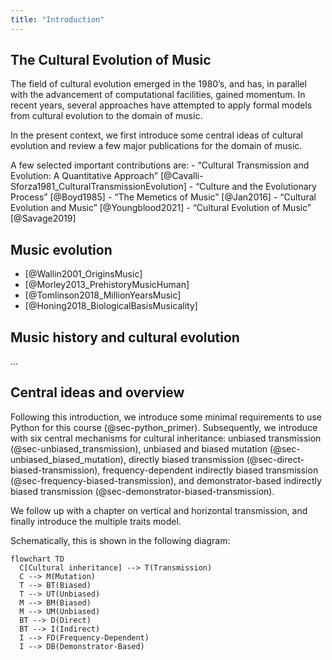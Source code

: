 ```yaml
---
title: "Introduction"
---
```


## The Cultural Evolution of Music

The field of cultural evolution emerged in the 1980's, 
and has, in parallel with the advancement of computational facilities,
gained momentum. In recent years, several approaches have attempted to 
apply formal models from cultural evolution to the domain of music. 

In the present context, we first introduce some central ideas of cultural evolution and review a few major publications for the domain of music.

A few selected important contributions are: 
- "Cultural Transmission and Evolution: A Quantitative Approach" [@Cavalli-Sforza1981_CulturalTransmissionEvolution]
- "Culture and the Evolutionary Process" [@Boyd1985]
- "The Memetics of Music" [@Jan2016]
- "Cultural Evolution and Music" [@Youngblood2021]
- "Cultural Evolution of Music" [@Savage2019]

## Music evolution

- [@Wallin2001_OriginsMusic]
- [@Morley2013_PrehistoryMusicHuman]
- [@Tomlinson2018_MillionYearsMusic]
- [@Honing2018_BiologicalBasisMusicality]

## Music history and cultural evolution

...

## Central ideas and overview

Following this introduction, we introduce some minimal requirements to use Python for this course (@sec-python_primer). Subsequently, we introduce with six central mechanisms for cultural inheritance: unbiased transmission (@sec-unbiased_transmission), unbiased and biased mutation (@sec-unbiased_biased_mutation), directly biased transmission (@sec-direct-biased-transmission), frequency-dependent indirectly biased transmission (@sec-frequency-biased-transmission), and demonstrator-based indirectly biased transmission (@sec-demonstrator-biased-transmission). 

We follow up with a chapter on vertical and horizontal transmission, and finally introduce the multiple traits model.

Schematically, this is shown in the following diagram:

```mermaid
flowchart TD
  C[Cultural inheritance] --> T(Transmission)
  C --> M(Mutation)
  T --> BT(Biased)
  T --> UT(Unbiased)
  M --> BM(Biased)
  M --> UM(Unbiased)
  BT --> D(Direct)
  BT --> I(Indirect)
  I --> FD(Frequency-Dependent)
  I --> DB(Demonstrator-Based)
```